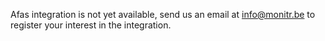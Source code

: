 Afas integration is not yet available, send us an email at info@monitr.be to register your interest in the integration.

